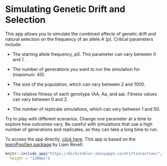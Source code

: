 # Simulating Genetic Drift and Selection {-}

This app allows you to simulate the combined effects of genetic drift and natural selection on the frequency of an allele *A* (*p*). Critical parameters include:

-   The starting allele frequency, p0. This parameter can vary between 0 and 1.

-   The number of generations you want to run the simulation for (maximum: 40).

-   The size of the population, which can vary between 2 and 1000.

-   The relative fitness of each genotype (AA, Aa, and aa). Fitness values can vary between 0 and 2.

-   The number of replicate simulations, which can vary between 1 and 50.

Try to play with different scenarios. Change one parameter at a time to explore how outcomes vary. Be careful with simulations that use a high number of generations and replicates, as they can take a long time to run.

To access the app directly, [click here](https://michitobler.shinyapps.io/driftselection/). This app is based on the [learnPopGen package](https://cran.r-project.org/web/packages/learnPopGen/index.html) by Liam Revell.

```r
knitr::include_app("https://michitobler.shinyapps.io/driftselection/",
  height = "1200px")
```
